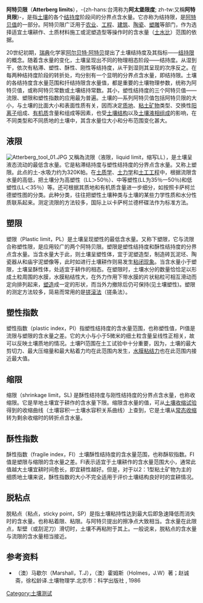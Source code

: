 {{noteTA
|T=zh-hans:阿特贝限; zh-tw:阿太堡限度;
|1=zh-hans:阿特贝限; zh-tw:阿太堡限度;
|2=zh-hans:阿特贝; zh-tw:阿太堡;
}}

'''阿特贝限'''（'''Atterberg limits'''），-{zh-hans:台湾称为'''阿太堡限度'''; zh-tw:又稱'''阿特貝限'''}-，是指[[土壤|土壤]]的各个[[土壤结持度|结持度]]阶段间的分界点含水量。它亦称为结持限，是[[阿特贝值|阿特贝值]]的一部分。阿特贝限广泛用于[[农业|农业]]、[[工程|工程]]、[[建筑|建筑]]、[[陶瓷|陶瓷]]、[[塑雕|塑雕]]等部门，作为选择适宜土壤耕作、土质材料施工或泥塑造型等操作时的含水量（[[土水比|土水比]]）范围的依据。

20世纪初期，[[瑞典|瑞典]]化学家[[阿尔贝特·阿特贝|阿尔贝特·阿特贝]]提出了土壤结持度及其指标——[[结持限|结持限]]的概念。随着含水量的变化，土壤呈现出不同的物理相态阶段——结持度。从湿到干，依次有粘滞、塑性、酥性、刚性等结持度，从干到湿则其呈现的次序反之。在每两种结持度阶段的转折处，均分别有一个显明的分界点含水量，即结持限。土壤的各结持度含水量范围和扦结持限含水量值，都是重要的土壤物理参数，统称为阿特贝值，或称阿特贝常数或土壤结持常数。其小，塑性结持度的三个阿特贝值——流限、塑限和塑性指数的应用最为普遍。土壤的—系列阿特贝值包括阿特贝限的大小，与土壤的比面大小和表面性质有关，因而决定[[质地|质地]]、[[粘土矿物|粘土矿物]]类型、交换性[[阳离子|阳离子]]组成、[[有机质|有机质]]含量和组成等因素，也受[[土壤结构|土壤结构]]以及[[土壤液相组成|土壤液相组成]]的影响，在不同类型和不同质地的土壤中，其含水量位大小和分布范围变化甚大。

==液限==
[[File:Atterberg_tool_01.JPG|thumb]]
又稱為流限（液限，liquid limit，缩写LL），是土壤呈液态流动的最低含水量。它是粘滞结持度与塑性结持度的分界点含水量。又称上塑限。此点的土-水吸力约为320K帕。在[[土质学|土质学]]、[[土力学|土力学]]和[[土工工程|土工工程]]中，根据流限含水量的高低，把土壤分为高塑性（LL＞50％）、中等塑性(LL为35％一50％)和低塑性(LL＜35％）等。还可根据其质地和有机质含量进一步细分，如按照卡萨柯兰德塑性图的分类。此种分类，往往把塑性土壤种类与土壤的某些力学性质和水分性质联系起来。测定流限的方法较多，国际上以卡萨柯兰德杯碟法作为标准方法。

==塑限==
塑限（Plastic limit，PL）是土壤呈现塑性的最低含水量。又称下塑限，它与流限合称塑性限，是应用较广的两个阿特贝限。塑限是塑性结持度和酥性结持度的分界点含水量。当含水量大于此，则土壤呈塑性体，宜于泥塑造型，制造砖瓦泥坯、陶瓷器从和庙宇泥塑像等，此时如进行土壤耕作则易发生[[土壤粘闭|粘闭现象]]。当含水量小于塑限，土壤呈酥性体，处适宜于耕作的相态。在塑限时，土壤水分的数量恰恰足以形成土粒周围的水膜，水膜粘结性大，在外力作用下带水膜的片状粘粒可相互滑动而定向排列起来，[[土壤塑性|塑造]]成一定的形状，而当外力撤除后仍可保持(见土壤塑性)。塑限的测定方法较多，简易而常用的是[[搓滚法|搓滚法]]（搓条法）。

==塑性指数==
塑性指数（plastic index，PI）指塑性结持度的含水量范围，也称塑性值，PI值是流限与塑限的含水量之差。它的大小与小于5微米的细土粒含量呈线性正相关，故可以反映土壤质地的情况。土壤PI范围在土工试验中十分重要，因为，土壤的最大剪切力、最大压缩量和最大粘着力均在此范围内发生，[[土壤粘结力|水膜粘结力]]也在此范围内接近最大值。

==缩限==
缩限（shrinkage limit，SL) 是酥性结持度与刚性结持度的分界点含水量，也称收缩限。它是旱地土壤宜于耕作的含水量下限。缩限含水量的值，可从[[土壤收缩试验|土壤收缩试验]]得到的收缩曲线（土壤容积一土壤水容积关系曲线）上查到，它是土壤从[[土壤收缩|常态收缩]]转为剩余收缩时的转折点含水量。

==酥性指数==
酥性指数（fragile index，FI）土壤酥性结持度的含水量范围，也称酥软指数。FI值是塑限与缩限的含水量之差。FI表示适宜于土壤耕作的含水量范围大小，通常此值越大土壤宜耕时间愈长，即宜耕性越好。但是，对于以2：1型粘土矿物为主的细质地土壤来说，酥性指数的大小不完全适用于评价土壤结构良好时的宜耕情况。

==脱粘点==
脱粘点（粘点，sticky point，SP）是指土壤粘持性达到最大后即急速降低而消失时的含水量。也称粘着限、粘限。与阿特贝提出的擦净点大致相当。含水量在此限点，犁壁（或刮泥刀）滑切时，土壤不再粘附于其上。一般说来，脱粘点的含水量与流限的含水量相当接近。

==参考资料==
*（澳）马歇尔（Marshall，T.J），（澳）霍姆斯（Holmes，J.W）著；赵诚斋，徐松龄译.土壤物理学.北京市：科学出版社 , 1986 
{{模板:大地工程}}
[[Category:土壤测试|Category:土壤测试]]